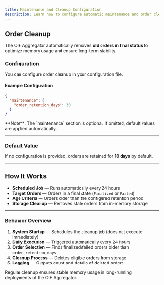 ```yaml
---
title: Maintenance and Cleanup Configuration
description: Learn how to configure automatic maintenance and order cleanup in the OIF Aggregator.
---
```


##  Order Cleanup

The OIF Aggregator automatically removes **old orders in final status** to optimize memory usage and ensure long-term stability.

### Configuration

You can configure order cleanup in your configuration file.

#### Example Configuration

```json
{
  "maintenance": {
    "order_retention_days": 30
  }
}
```

<Callout type="info">
  **Note**: The `maintenance` section is optional. If omitted, default values are applied automatically.
</Callout>

---

### Default Value

If no configuration is provided, orders are retained for **10 days** by default.

---

## How It Works

- **Scheduled Job** — Runs automatically every 24 hours  
- **Target Orders** — Orders in a final state (`Finalized` or `Failed`)  
- **Age Criteria** — Orders older than the configured retention period  
- **Storage Cleanup** — Removes stale orders from in-memory storage  

---

### Behavior Overview

1. **System Startup** — Schedules the cleanup job (does not execute immediately)  
2. **Daily Execution** — Triggered automatically every 24 hours  
3. **Order Selection** — Finds finalized/failed orders older than `order_retention_days`  
4. **Cleanup Process** — Deletes eligible orders from storage  
5. **Logging** — Outputs count and details of deleted orders  

<Callout type="tip">
  Regular cleanup ensures stable memory usage in long-running deployments of the OIF Aggregator.
</Callout>
